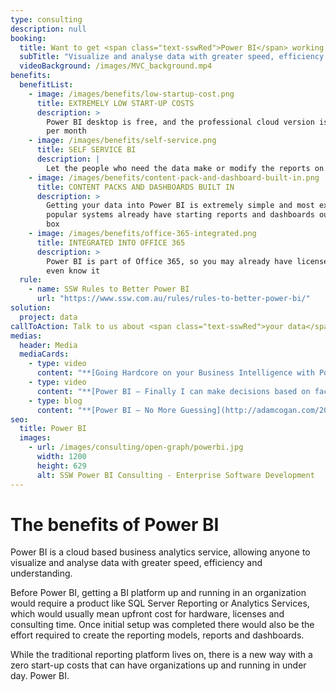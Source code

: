 ```yaml
---
type: consulting
description: null
booking:
  title: Want to get <span class="text-sswRed">Power BI</span> working for you?
  subTitle: "Visualize and analyse data with greater speed, efficiency and understanding"
  videoBackground: /images/MVC_background.mp4
benefits:
  benefitList:
    - image: /images/benefits/low-startup-cost.png
      title: EXTREMELY LOW START-UP COSTS
      description: >
        Power BI desktop is free, and the professional cloud version is only $10
        per month
    - image: /images/benefits/self-service.png
      title: SELF SERVICE BI
      description: |
        Let the people who need the data make or modify the reports on the fly
    - image: /images/benefits/content-pack-and-dashboard-built-in.png
      title: CONTENT PACKS AND DASHBOARDS BUILT IN
      description: >
        Getting your data into Power BI is extremely simple and most existing
        popular systems already have starting reports and dashboards out of the
        box
    - image: /images/benefits/office-365-integrated.png
      title: INTEGRATED INTO OFFICE 365
      description: >
        Power BI is part of Office 365, so you may already have licenses and not
        even know it
  rule:
    - name: SSW Rules to Better Power BI
      url: "https://www.ssw.com.au/rules/rules-to-better-power-bi/"
solution:
  project: data
callToAction: Talk to us about <span class="text-sswRed">your data</span> today
medias:
  header: Media
  mediaCards:
    - type: video
      content: "**[Going Hardcore on your Business Intelligence with Power BI](https://tv.ssw.com/6411/going-hardcore-on-your-business-intelligence-with-power-bi-adam-cogan)**\n\nPresentation by\_[Adam Cogan](https://www.ssw.com.au/people/adam-cogan)\n"
    - type: video
      content: "**[Power BI – Finally I can make decisions based on facts](https://tv.ssw.com/6839/power-bi-finally-can-make-decisions-based-facts-ulysses-maclaren)**\n\nPresentation by\_[Ulysses Maclaren](https://www.ssw.com.au/people/ulysses-maclaren)\n"
    - type: blog
      content: "**[Power BI – No More Guessing](http://adamcogan.com/2016/10/13/power-bi-no-more-guessing)**\n\nBlog post by\_[Adam Cogan](https://www.ssw.com.au/people/adam-cogan)\n"
seo:
  title: Power BI
  images:
    - url: /images/consulting/open-graph/powerbi.jpg
      width: 1200
      height: 629
      alt: SSW Power BI Consulting - Enterprise Software Development
---
```


# The benefits of **Power BI**

<VideoEmbed url="https://www.youtube.com/watch?v=yKTSLffVGbk" />

Power BI is a cloud based business analytics service, allowing anyone to visualize and analyse data with greater speed, efficiency and understanding.

Before Power BI, getting a BI platform up and running in an organization would require a product like SQL Server Reporting or Analytics Services, which would usually mean upfront cost for hardware, licenses and consulting time. Once initial setup was completed there would also be the effort required to create the reporting models, reports and dashboards.

While the traditional reporting platform lives on, there is a new way with a zero start-up costs that can have organizations up and running in under day. Power BI.
